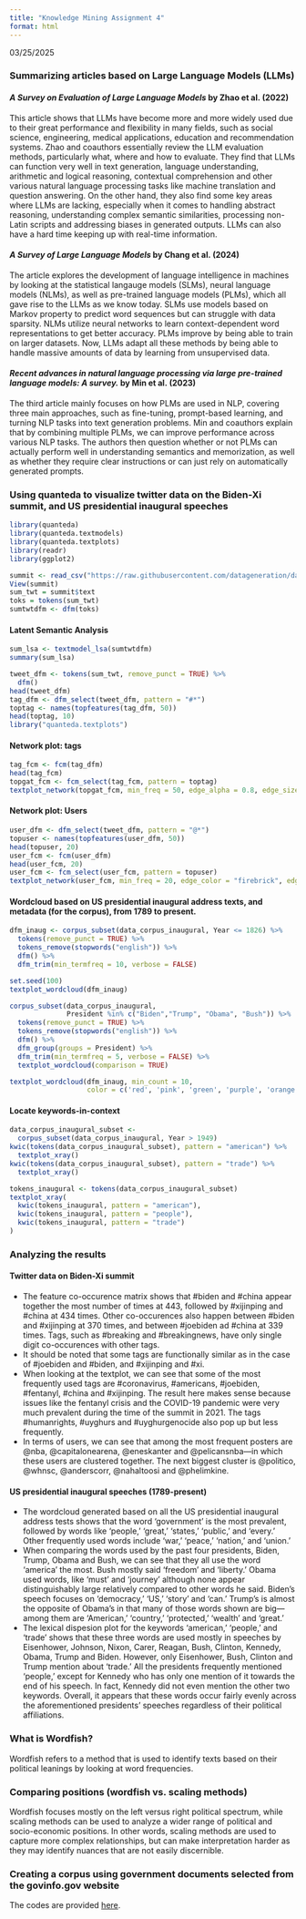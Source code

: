 ```yaml
---
title: "Knowledge Mining Assignment 4"
format: html
---
```


03/25/2025

### Summarizing articles based on Large Language Models (LLMs)

#### *A Survey on Evaluation of Large Language Models* by Zhao et al. (2022)

This article shows that LLMs have become more and more widely used due to their great performance and flexibility in many fields, such as social science, engineering, medical applications, education and recommendation systems. Zhao and coauthors essentially review the LLM evaluation methods, particularly what, where and how to evaluate. They find that LLMs can function very well in text generation, language understanding, arithmetic and logical reasoning, contextual comprehension and other various natural language processing tasks like machine translation and question answering. On the other hand, they also find some key areas where LLMs are lacking, especially when it comes to handling abstract reasoning, understanding complex semantic similarities, processing non-Latin scripts and addressing biases in generated outputs. LLMs can also have a hard time keeping up with real-time information.

#### *A Survey of Large Language Models* by Chang et al. (2024)

The article explores the development of language intelligence in machines by looking at the statistical langauge models (SLMs), neural language models (NLMs), as well as pre-trained language models (PLMs), which all gave rise to the LLMs as we know today. SLMs use models based on Markov property to predict word sequences but can struggle with data sparsity. NLMs utilize neural networks to learn context-dependent word representations to get better accuracy. PLMs improve by being able to train on larger datasets. Now, LLMs adapt all these methods by being able to handle massive amounts of data by learning from unsupervised data.

#### *Recent advances in natural language processing via large pre-trained language models: A survey.* by Min et al. (2023)

The third article mainly focuses on how PLMs are used in NLP, covering three main approaches, such as fine-tuning, prompt-based learning, and turning NLP tasks into text generation problems. Min and coauthors explain that by combining multiple PLMs, we can improve performance across various NLP tasks. The authors then question whether or not PLMs can actually perform well in understanding semantics and memorization, as well as whether they require clear instructions or can just rely on automatically generated prompts.

### Using quanteda to visualize twitter data on the Biden-Xi summit, and US presidential inaugural speeches

```r
library(quanteda)
library(quanteda.textmodels)
library(quanteda.textplots)
library(readr)
library(ggplot2)
```

```r
summit <- read_csv("https://raw.githubusercontent.com/datageneration/datamethods/master/textanalytics/summit_11162021.csv")
View(summit)
sum_twt = summit$text
toks = tokens(sum_twt)
sumtwtdfm <- dfm(toks)
```

#### Latent Semantic Analysis

```r
sum_lsa <- textmodel_lsa(sumtwtdfm)
summary(sum_lsa)
```

```r
tweet_dfm <- tokens(sum_twt, remove_punct = TRUE) %>%
  dfm()
head(tweet_dfm)
tag_dfm <- dfm_select(tweet_dfm, pattern = "#*")
toptag <- names(topfeatures(tag_dfm, 50))
head(toptag, 10)
library("quanteda.textplots")
```

#### Network plot: tags

```r
tag_fcm <- fcm(tag_dfm)
head(tag_fcm)
topgat_fcm <- fcm_select(tag_fcm, pattern = toptag)
textplot_network(topgat_fcm, min_freq = 50, edge_alpha = 0.8, edge_size = 5)
```

#### Network plot: Users

```r
user_dfm <- dfm_select(tweet_dfm, pattern = "@*")
topuser <- names(topfeatures(user_dfm, 50))
head(topuser, 20)
user_fcm <- fcm(user_dfm)
head(user_fcm, 20)
user_fcm <- fcm_select(user_fcm, pattern = topuser)
textplot_network(user_fcm, min_freq = 20, edge_color = "firebrick", edge_alpha = 0.8, edge_size = 5)
```

#### Wordcloud based on US presidential inaugural address texts, and metadata (for the corpus), from 1789 to present.

```r
dfm_inaug <- corpus_subset(data_corpus_inaugural, Year <= 1826) %>% 
  tokens(remove_punct = TRUE) %>% 
  tokens_remove(stopwords("english")) %>% 
  dfm() %>% 
  dfm_trim(min_termfreq = 10, verbose = FALSE)
```

```r
set.seed(100)
textplot_wordcloud(dfm_inaug)
```

```r
corpus_subset(data_corpus_inaugural, 
              President %in% c("Biden","Trump", "Obama", "Bush")) %>%
  tokens(remove_punct = TRUE) %>%
  tokens_remove(stopwords("english")) %>%
  dfm() %>%
  dfm_group(groups = President) %>%
  dfm_trim(min_termfreq = 5, verbose = FALSE) %>%
  textplot_wordcloud(comparison = TRUE)
```

```r
textplot_wordcloud(dfm_inaug, min_count = 10,
                   color = c('red', 'pink', 'green', 'purple', 'orange', 'blue'))
```

#### Locate keywords-in-context

```r
data_corpus_inaugural_subset <- 
  corpus_subset(data_corpus_inaugural, Year > 1949)
kwic(tokens(data_corpus_inaugural_subset), pattern = "american") %>%
  textplot_xray()
kwic(tokens(data_corpus_inaugural_subset), pattern = "trade") %>%
  textplot_xray()
```

```r
tokens_inaugural <- tokens(data_corpus_inaugural_subset)
textplot_xray(
  kwic(tokens_inaugural, pattern = "american"),
  kwic(tokens_inaugural, pattern = "people"),
  kwic(tokens_inaugural, pattern = "trade")
)
```

### Analyzing the results

#### Twitter data on Biden-Xi summit

-   The feature co-occurence matrix shows that #biden and #china appear together the most number of times at 443, followed by #xijinping and #china at 434 times. Other co-occurences also happen between #biden and #xijinping at 370 times, and between #joebiden ad #china at 339 times. Tags, such as #breaking and #breakingnews, have only single digit co-occurences with other tags.
-   It should be noted that some tags are functionally similar as in the case of #joebiden and #biden, and #xijinping and #xi.
-   When looking at the textplot, we can see that some of the most frequently used tags are #coronavirus, #americans, #joebiden, #fentanyl, #china and #xijinping. The result here makes sense because issues like the fentanyl crisis and the COVID-19 pandemic were very much prevalent during the time of the summit in 2021. The tags #humanrights, #uyghurs and #uyghurgenocide also pop up but less frequently.
-   In terms of users, we can see that among the most frequent posters are @nba, @capitalonearena, @eneskanter and @pelicansnba—in which these users are clustered together. The next biggest cluster is @politico, @whnsc, @anderscorr, @nahaltoosi and @phelimkine.

#### US presidential inaugural speeches (1789-present)

-   The wordcloud generated based on all the US presidential inaugural address tests shows that the word 'government' is the most prevalent, followed by words like 'people,' 'great,' 'states,' 'public,' and 'every.' Other frequently used words include 'war,' 'peace,' 'nation,' and 'union.'
-   When comparing the words used by the past four presidents, Biden, Trump, Obama and Bush, we can see that they all use the word 'america' the most. Bush mostly said 'freedom' and 'liberty.' Obama used words, like 'must' and 'journey' although none appear distinguishably large relatively compared to other words he said. Biden's speech focuses on 'democracy,' 'US,' 'story' and 'can.' Trump's is almost the opposite of Obama's in that many of those words shown are big—among them are 'American,' 'country,' 'protected,' 'wealth' and 'great.'
-   The lexical dispesion plot for the keywords 'american,' 'people,' and 'trade' shows that these three words are used mostly in speeches by Eisenhower, Johnson, Nixon, Carer, Reagan, Bush, Clinton, Kennedy, Obama, Trump and Biden. However, only Eisenhower, Bush, Clinton and Trump mention about 'trade.' All the presidents frequently mentioned 'people,' except for Kennedy who has only one mention of it towards the end of his speech. In fact, Kennedy did not even mention the other two keywords. Overall, it appears that these words occur fairly evenly across the aforementioned presidents' speeches regardless of their political affiliations.

### What is Wordfish?

Wordfish refers to a method that is used to identify texts based on their political leanings by looking at word frequencies.

### Comparing positions (wordfish vs. scaling methods)

Wordfish focuses mostly on the left versus right political spectrum, while scaling methods can be used to analyze a wider range of political and socio-economic positions. In other words, scaling methods are used to capture more complex relationships, but can make interpretation harder as they may identify nuances that are not easily discernible.

### Creating a corpus using government documents selected from the govinfo.gov website

The codes are provided [here](KM_assignment4_govtdata.qmd).
